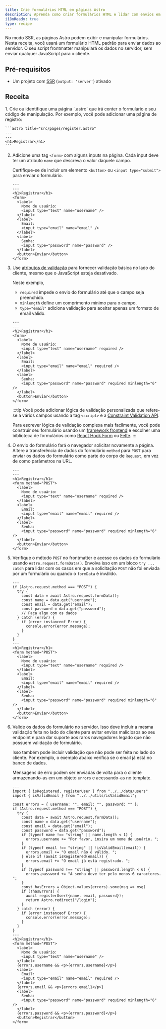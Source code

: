 ```yaml
---
title: Crie formulários HTML em páginas Astro
description: Aprenda como criar formulários HTML e lidar com envios em seu frontmatter.
i18nReady: true
type: recipe
---
```


No modo SSR, as páginas Astro podem exibir e manipular formulários. Nesta receita, você usará um formulário HTML padrão para enviar dados ao servidor. O seu script frontmatter manipulará os dados no servidor, sem enviar qualquer JavaScript para o cliente.

## Pré-requisitos
- Um projeto com [SSR](/pt-br/guides/server-side-rendering/) (`output: 'server'`) ativado

## Receita

<Steps>
1. Crie ou identifique uma página `.astro` que irá conter o formulário e seu código de manipulação. Por exemplo, você pode adicionar uma página de registro:

    ```astro title="src/pages/register.astro"
    ---
    ---
    <h1>Registrar</h1>
    ```

2. Adicione uma tag `<form>` com alguns inputs na página. Cada input deve ter um atributo `name` que descreva o valor daquele campo.

    Certifique-se de incluir um elemento `<button>` ou `<input type="submit">` para enviar o formulário.

    ```astro title="src/pages/register.astro"
    ---
    ---
    <h1>Registrar</h1>
    <form>
      <label>
        Nome de usuário:
        <input type="text" name="username" />
      </label>
      <label>
        Email:
        <input type="email" name="email" />
      </label>
      <label>
        Senha:
        <input type="password" name="password" />
      </label>
      <button>Enviar</button>
    </form>
    ```

3. Use [atributos de validação](https://developer.mozilla.org/pt-BR/docs/Learn/Forms/Form_validation#using_built-in_form_validation) para fornecer validação básica no lado do cliente, mesmo que o JavaScript esteja desativado.

    Neste exemplo,
    - `required` impede o envio do formulário até que o campo seja preenchido.
    - `minlength` define um comprimento mínimo para o campo.
    - `type="email"` adiciona validação para aceitar apenas um formato de email válido.

    ```astro title="src/pages/register.astro"
    ---
    ---
    <h1>Registrar</h1>
    <form>
      <label>
        Nome de usuário:
        <input type="text" name="username" required />
      </label>
      <label>
        Email:
        <input type="email" name="email" required />
      </label>
      <label>
        Senha:
        <input type="password" name="password" required minlength="6" />
      </label>
      <button>Enviar</button>
    </form>
    ```
    
    :::tip
    Você pode adicionar lógica de validação personalizada que refere-se a vários campos usando a tag `<script>` e a [Constraint Validation API](https://developer.mozilla.org/en-US/docs/Web/HTML/Constraint_validation#complex_constraints_using_the_constraint_validation_api).

    Para escrever lógica de validação complexa mais facilmente, você pode construir seu formulário usando um [framework frontend](/pt-br/guides/framework-components/) e escolher uma biblioteca de formulários como [React Hook Form](https://react-hook-form.com/) ou [Felte](https://felte.dev/).
    :::

4. O envio do formulário fará o navegador solicitar novamente a página. Altere a transferência de dados do formulário `method` para `POST` para enviar os dados do formulário como parte do corpo de `Request`, em vez de como parâmetros na URL.

    ```astro title="src/pages/register.astro" 'method="POST"'
    ---
    ---
    <h1>Registrar</h1>
    <form method="POST">
      <label>
        Nome de usuário:
        <input type="text" name="username" required />
      </label>
      <label>
        Email:
        <input type="email" name="email" required />
      </label>
      <label>
        Senha:
        <input type="password" name="password" required minlength="6" />
      </label>
      <button>Enviar</button>
    </form>
    ```

5. Verifique o método `POST` no frontmatter e acesse os dados do formulário usando `Astro.request.formData()`. Envolva isso em um bloco `try ... catch` para lidar com os casos em que a solicitação `POST` não foi enviada por um formulário ou quando o `formData` é inválido.

    ```astro title="src/pages/register.astro" ins={2-14} "Astro.request.formData()"
    ---
    if (Astro.request.method === "POST") {
      try {
        const data = await Astro.request.formData();
        const name = data.get("username");
        const email = data.get("email");
        const password = data.get("password");
        // Faça algo com os dados
      } catch (error) {
        if (error instanceof Error) {
          console.error(error.message);
        }
      }
    }
    ---
    <h1>Registrar</h1>
    <form method="POST">
      <label>
        Nome de usuário:
        <input type="text" name="username" required />
      </label>
      <label>
        Email:
        <input type="email" name="email" required />
      </label>
      <label>
        Senha:
        <input type="password" name="password" required minlength="6" />
      </label>
      <button>Enviar</button>
    </form>
    ```

6. Valide os dados do formulário no servidor. Isso deve incluir a mesma validação feita no lado do cliente para evitar envios maliciosos ao seu endpoint e para dar suporte aos raros navegadores legado que não possuem validação de formulário.

    Isso também pode incluir validação que não pode ser feita no lado do cliente. Por exemplo, o exemplo abaixo verifica se o email já está no banco de dados.

    Mensagens de erro podem ser enviadas de volta para o cliente armazenando-as em um objeto `errors` e acessando-as no template.

    ```astro title="src/pages/register.astro" ins={5, 12-22, 41, 46, 51}
    ---
    import { isRegistered, registerUser } from "../../data/users"
    import { isValidEmail } from "../../utils/isValidEmail";

    const errors = { username: "", email: "", password: "" };
    if (Astro.request.method === "POST") {
      try {
        const data = await Astro.request.formData();
        const name = data.get("username");
        const email = data.get("email");
        const password = data.get("password");
        if (typeof name !== "string" || name.length < 1) {
          errors.username += "Por favor, insira um nome de usuário. ";
        }
        if (typeof email !== "string" || !isValidEmail(email)) {
          errors.email += "O email não é válido. ";
        } else if (await isRegistered(email)) {
          errors.email += "O email já está registrado. ";
        }
        if (typeof password !== "string" || password.length < 6) {
          errors.password += "A senha deve ter pelo menos 6 caracteres. ";
        }
        const hasErrors = Object.values(errors).some(msg => msg)
        if (!hasErrors) {
          await registerUser({name, email, password});
          return Astro.redirect("/login");
        }
      } catch (error) {
        if (error instanceof Error) {
          console.error(error.message);
        }
      }
    }
    ---
    <h1>Registrar</h1>
    <form method="POST">
      <label>
        Nome de usuário:
        <input type="text" name="username" />
      </label>
      {errors.username && <p>{errors.username}</p>}
      <label>
        Email:
        <input type="email" name="email" required />
      </label>
      {errors.email && <p>{errors.email}</p>}
      <label>
        Senha:
        <input type="password" name="password" required minlength="6" />
      </label>
      {errors.password && <p>{errors.password}</p>}
      <button>Registrar</button>
    </form>

    ```
</Steps>
